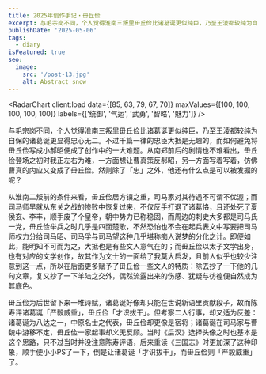 ```yaml
---
title: 2025年创作手记・毌丘俭
excerpt: 与毛宗岗不同，个人觉得淮南三叛里毌丘俭比诸葛诞更似纯臣，乃至王淩都较纯为自保的诸葛诞更显得忠心无二。
publishDate: '2025-05-06'
tags:
  - diary
isFeatured: true
seo:
  image:
    src: '/post-13.jpg'
    alt: Abstract snow
---
```



<RadarChart client:load data={[85, 63, 79, 67, 70]} maxValues={[100, 100, 100, 100, 100]} labels={['统御', '气运', '武勇', '智略', '魅力']} />


与毛宗岗不同，个人觉得淮南三叛里毌丘俭比诸葛诞更似纯臣，乃至王淩都较纯为自保的诸葛诞更显得忠心无二。不过千篇一律的忠臣大抵是无趣的，而如何避免将毌丘俭写成小郝昭便成了创作中的一大难题。从南郑前后的剧情也不难看出，毌丘俭登场之初时我正左右为难，一方面想让曹真策反郝昭，另一方面写着写着，仿佛曹真的内应又变成了毌丘俭。然则除了「忠」之外，他还有什么点是可以被发掘的呢？

从淮南二叛前的条件来看，毌丘俭居方镇之重，司马家对其待遇不可谓不优渥；而司马师早就从东关之战的惨败中恢复过来，不仅反手打退了诸葛恪，且还处死了夏侯玄、李丰，顺手废了个皇帝，朝中势力已称稳固，而周边的刺史大多都是司马氏一党，毌丘俭举兵之时几乎是四面楚歌，不然恐怕也不会在起兵表文中写要把司马师权力分给司马昭、司马孚与司马望这种几乎堪称痴人说梦的分化之计。即便如此，能明知不可而为之，大抵也是有些文人意气在的；而毌丘俭以太子文学出身，也有对应的文学创作，故其作为文士的一面给了我莫大启发，且前人似乎也较少注意到这一点，所以在后面更多赋予了毌丘俭一些文人的特质：除去抄了一下他的几句文章，复又抄了一下羊陆之交外，偶然流露出来的伤感、犹疑与彷徨便自然成为其底色。

毌丘俭为后世留下来一堆诗赋，诸葛诞好像却只能在世说新语里贡献段子，故而陈寿评诸葛诞「严毅威重」，毌丘俭「才识拔干」。但考察二人行事，却又适为反差：诸葛诞为八达之一，中原名士之代表，毌丘俭却更像是宿将；诸葛诞在司马家与曹魏中游移不定，毌丘俭一家起事却义无反顾。当时《后汉》选择头像之时也基本是这个思路，只不过当时并没注意陈寿评语，后来重读《三国志》时更加深了这种印象，顺手便小小PS了一下，倒是让诸葛诞「才识拔干」，而毌丘俭则「严毅威重」了。
